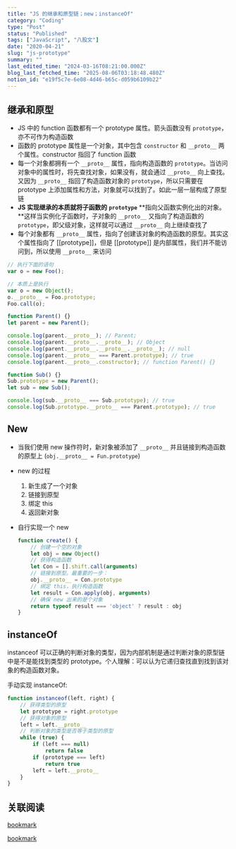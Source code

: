 ```yaml
---
title: "JS 的继承和原型链；new；instanceOf"
category: "Coding"
type: "Post"
status: "Published"
tags: ["JavaScript", "八股文"]
date: "2020-04-21"
slug: "js-prototype"
summary: ""
last_edited_time: "2024-03-16T08:21:00.000Z"
blog_last_fetched_time: "2025-08-06T03:18:48.480Z"
notion_id: "e19f5c7e-6e08-4d46-b65c-d059b6109b22"
---
```



## 继承和原型

- JS 中的 function 函数都有一个 prototype 属性。箭头函数没有 `prototype`，亦不可作为构造函数
- 函数的 prototype 属性是一个对象，其中包含 `constructor` 和 `__proto__` 两个属性。constructor 指回了 function 函数
- 每一个对象都拥有一个 `__proto__` 属性，指向构造函数的 `prototype`。当访问对象中的属性时，将先查找对象，如果没有，就会通过 `__proto__` 向上查找。又因为 `__proto__` 指回了构造函数对象的 `prototype`，所以只需要在 prototype 上添加属性和方法，对象就可以找到了。如此一层一层构成了原型链
- **JS 实现继承的本质就将子函数的** **`prototype`** **指向父函数实例化出的对象。**这样当实例化子函数时，子对象的 `__proto__` 又指向了构造函数的 `prototype`，即父级对象，这样就可以通过 `__proto__` 向上继续查找了
- 每个对象都有 `__proto__` 属性，指向了创建该对象的构造函数的原型。其实这个属性指向了 [[prototype]]，但是 [[prototype]] 是内部属性，我们并不能访问到，所以使用 `__proto__` 来访问

```javascript
// 执行下面的语句
var o = new Foo();

// 本质上是执行
var o = new Object();
o.__proto__ = Foo.prototype;
Foo.call(o);
```


```javascript
function Parent() {}
let parent = new Parent();

console.log(parent.__proto__); // Parent;
console.log(parent.__proto__.__proto__); // Object
console.log(parent.__proto__.__proto__.__proto__); // null
console.log(parent.__proto__ === Parent.prototype); // true
console.log(parent.__proto__.constructor); // function Parent() {}

function Sub() {}
Sub.prototype = new Parent();
let sub = new Sub();

console.log(sub.__proto__ === Sub.prototype); // true
console.log(Sub.prototype.__proto__ === Parent.prototype); // true
```


## New

- 当我们使用 new 操作符时，新对象被添加了 `__proto__` 并且链接到构造函数的原型上 (`obj.__proto__ = Fun.prototype`)
- new 的过程
	1. 新生成了一个对象
	2. 链接到原型
	3. 绑定 this
	4. 返回新对象
- 自行实现一个 new

	```javascript
	function create() {
		// 创建一个空的对象
		let obj = new Object()
		// 获得构造函数
		let Con = [].shift.call(arguments)
		// 链接到原型。最重要的一步：
		obj.__proto__ = Con.prototype
		// 绑定 this，执行构造函数
		let result = Con.apply(obj, arguments)
		// 确保 new 出来的是个对象
		return typeof result === 'object' ? result : obj
	}
	```


## instanceOf


instanceof 可以正确的判断对象的类型，因为内部机制是通过判断对象的原型链中是不是能找到类型的 prototype。个人理解：可以认为它递归查找直到找到该对象的构造函数对象。


手动实现 instanceOf:


```javascript
function instanceof(left, right) {
    // 获得类型的原型
    let prototype = right.prototype
    // 获得对象的原型
    left = left.__proto__
    // 判断对象的类型是否等于类型的原型
    while (true) {
    	if (left === null)
    		return false
    	if (prototype === left)
    		return true
    	left = left.__proto__
    }
}
```


## 关联阅读


[bookmark](https://developer.mozilla.org/zh-CN/docs/Web/JavaScript/Inheritance_and_the_prototype_chain)


[bookmark](https://github.com/KieSun/Dream/issues/2)

